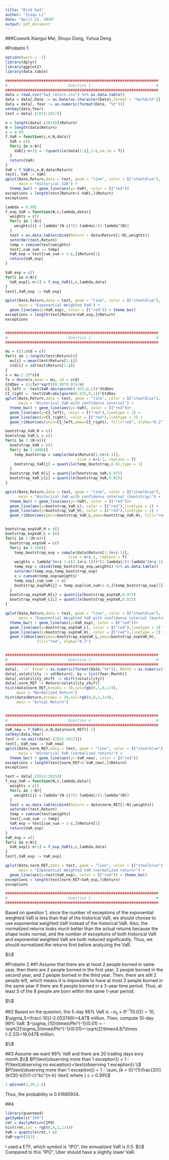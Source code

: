 ---
title: "Risk hw3"
author: "Jiaqi Li"
date: "April 22, 2019"
output: pdf_document
---

###Cowork:Xiangui Mei, Shuyu Dong, Yuhua Deng

#Probelm 1
```{r}
options(warn = -1)
library(dplyr)
library(ggplot2)
library(data.table)

####################################################################
#                           Question 1                             #
####################################################################
data = read.csv("hw3_return.csv") %>% as.data.table()
data = data[,Date := as.Date(as.character(Date),format = "%m/%d/%Y")]
data = data[, Year := as.numeric(format(Date, "%Y"))]
setkey(data,Year)
test = data[.(2015:2017)]

n = length(data[.(2014)]$Return)
N = length(data$Return)
c = 0.99
f_VaR = function(c,n,N,data){
  VaR = c()
  for(i in n:N){
    VaR[i-n+1] = -(quantile(data[1:i],1-c,na.rm = T))
  }
  return(VaR)
}
VaR = f_VaR(c,n,N,data$Return)
test[, VaR := VaR]
qplot(Date,Return,data = test, geom = "line", color = I("steelblue"),
      main = "Historical VaR") + 
  theme_bw() + geom_line(aes(y=-VaR), color = I("red"))
exceptions = length(test[Return<(-VaR),]$Return)
exceptions

lambda = 0.995
f_exp_VaR = function(N,c,lambda,data){
  weights = c()
  for(i in 1:N){
    weights[i] = lambda^(N-i)*(1-lambda)/(1-lambda^(N))
  }
  test = as.data.table(cbind(Return = data$Return[1:N],weights))
  setorder(test,Return)
  temp = cumsum(test$weights)
  test[,cum_sum := temp]
  VaR_exp = test[cum_sum > 1-c,]$Return[1]
  return(VaR_exp)
}

VaR_exp = c()
for(i in n:N){
  VaR_exp[i-n+1] = f_exp_VaR(i,c,lambda,data)
}
test[,VaR_exp := VaR_exp]

qplot(Date,Return,data = test, geom = "line", color = I("steelblue"),
      main = "Exponential Weighted VaR") + 
  geom_line(aes(y=VaR_exp), color = I("red")) + theme_bw()
exceptions = length(test[Return<VaR_exp,]$Return)
exceptions


####################################################################
#                           Question 2                             #
####################################################################

mu = c();std = c()
for(i in 1:length(test$Return)){
  mu[i] = mean(test$Return[1:i])
  std[i] = sd(test$Return[1:i])
}
x = mu-2.33*std
fx = dnorm(x,mean = mu, sd = std)
StdDev = (1/fx)*sqrt((0.99*0.01)/n)
CI_left = -test$VaR-abs(qnorm(0.025,0,1))*StdDev
CI_right = -test$VaR+abs(qnorm(0.025,0,1))*StdDev
qplot(Date,Return,data = test, geom = "line", color = I("steelblue"),
      main = "Historical VaR with confidence interval") + 
  theme_bw() + geom_line(aes(y=-VaR), color = I("red"))+
  geom_line(aes(y=CI_left), color = I("red"),linetype = 2) +
  geom_line(aes(y=CI_right), color = I("red"),linetype = 2) +
  geom_ribbon(aes(ymin=CI_left,ymax=CI_right), fill="red", alpha="0.2") 

bootstrap_VaR_H = c()
bootstrap_VaR_L = c()
for(i in 1:(N-n)){
  bootstrap_VaR = c()
  for(j in 1:1000){
    temp_bootstrap = sample(data$Return[1:(n+i-1)],
                                size = n+i-1, replace = T)
    bootstrap_VaR[j] = quantile(temp_bootstrap,0.01,type = 1)
  }
  bootstrap_VaR_H[i] = quantile(bootstrap_VaR,0.975)
  bootstrap_VaR_L[i] = quantile(bootstrap_VaR,0.025)
}

qplot(Date,Return,data = test, geom = "line", color = I("steelblue"),
      main = "Historical VaR with confidence interval (bootstrap)") + 
  theme_bw() + geom_line(aes(y=-VaR), color = I("red"))+
  geom_line(aes(y=bootstrap_VaR_L), color = I("red"),linetype = 2) +
  geom_line(aes(y=bootstrap_VaR_H), color = I("red"),linetype = 2) +
  geom_ribbon(aes(ymin=bootstrap_VaR_L,ymax=bootstrap_VaR_H), fill="red", alpha="0.2") 


bootstrap_expVaR_H = c()
bootstrap_expVaR_L = c()
for(i in 1:(N-n)){
  bootstrap_expVaR = c()
  for(j in 1:100){
    temp_bootstrap_exp = sample(data$Return[1:(n+i-1)],
                            size = n+i-1, replace = T)
    weights = lambda^(n+i-1-c(1:(n+i-1)))*(1-lambda)/(1-lambda^(n+i-1))
    temp_exp = cbind(temp_bootstrap_exp,weights) %>% as.data.table()
    setorder(temp_exp,temp_bootstrap_exp)
    x = cumsum(temp_exp$weights)
    temp_exp[,cum_sum := x]
    bootstrap_expVaR[j] = temp_exp[cum_sum>1-c,]$temp_bootstrap_exp[1]
  }
  bootstrap_expVaR_H[i] = quantile(bootstrap_expVaR,0.975)
  bootstrap_expVaR_L[i] = quantile(bootstrap_expVaR,0.025)
}

qplot(Date,Return,data = test, geom = "line", color = I("steelblue"),
      main = "Exponential Weighted VaR with confidence interval (bootstrap)") + 
  theme_bw() + geom_line(aes(y=VaR_exp), color = I("red"))+
  geom_line(aes(y=bootstrap_expVaR_L), color = I("red"),linetype = 2) +
  geom_line(aes(y=bootstrap_expVaR_H), color = I("red"),linetype = 2) +
  geom_ribbon(aes(ymin=bootstrap_expVaR_L,ymax=bootstrap_expVaR_H),
              fill="red", alpha="0.2") 


####################################################################
#                           Question 3                             #
####################################################################
data[, `:=` (Year = as.numeric(format(Date,"%Y")), Month = as.numeric(format(Date,"%m")))]
data[,volatility := sd(Return), by = list(Year,Month)]
data[,volatility_shift := shift(volatility)]
data[,norm_RET := Return/volatility_shift]
hist(data$norm_RET,breaks = 30,col=rgb(0,1,0,1/4),
     main = "Normalized Return")
hist(data$Return,breaks = 30,col=rgb(0,0,1,1/4),
     main = "Actual Return")


####################################################################
#                           Question 4                             #
####################################################################
VaR_new = f_VaR(c,n,N,data$norm_RET)[-1]
setkey(data,Year)
test = na.omit(data[.(2015:2017)])
test[, VaR_new := VaR_new]
qplot(Date,norm_RET,data = test, geom = "line", color = I("steelblue"),
      main = "Historical VaR (normalized return)") + 
  theme_bw() + geom_line(aes(y=-VaR_new), color = I("red"))
exceptions = length(test[norm_RET<(-VaR_new),]$Return)
exceptions

test = data[.(2014:2015)]
f_exp_VaR = function(N,c,lambda,data){
  weights = c()
  for(i in 1:N){
    weights[i] = lambda^(N-i)*(1-lambda)/(1-lambda^(N))
  }
  test = as.data.table(cbind(Return = data$norm_RET[1:N],weights))
  setorder(test,Return)
  temp = cumsum(test$weights)
  test[,cum_sum := temp]
  VaR_exp = test[cum_sum > 1-c,]$Return[1]
  return(VaR_exp)
}
VaR_exp = c()
for(i in n:N){
  VaR_exp[i-n+1] = f_exp_VaR(i,c,lambda,data)
}
test[,VaR_exp := VaR_exp]

qplot(Date,norm_RET,data = test, geom = "line", color = I("steelblue"),
      main = "Exponential Weighted VaR (normalized return)") + 
  geom_line(aes(y=test$VaR_exp), color = I("red")) + theme_bw()
exceptions = length(test[norm_RET<VaR_exp,]$Return)
exceptions

####################################################################
#                           Question 5                             #
####################################################################
```
Based on question 1, since the number of exceptions of the exponential weighted VaR is less than that of the historical VaR, we should choose to use exponential weighted VaR instead of the historical VaR. Also, the normalized returns looks much better than the actual returns because the shape looks normal, and the number of exceptions of both historical VaR and exponential weighted VaR are both reduced significantly. Thus, we should normalized the returns first before analyzing the VaR.


$\\$

#Probelm 2
##1
Assume that there are at most 2 people borned in same year, then there are 2 people borned in the first year, 2 people borned in the second year, and 2 people borned in the third year. Then, there are still 2 people left, which means it is impossible to have at most 2 people borned in the same year if there are 8 people borned in a 3-year time period. Thus, at least 3 of the 8 people are born within the same 1-year period.

$\\$

##2
Based on the question, the 5-day 98% VaR is $-\sigma_5\times\Phi^{-1}(0.02)=10$, $\sigma_5=\frac{-10}{-2.053749}=4.87$ million. Then, compute 10-day 99% VaR: $-\sigma_{10}\times\Phi^{-1}(0.01) = -\sqrt{2}\sigma_5\times\Phi^{-1}(0.01)=-\sqrt{2}\times4.87\times (-2.33)=16.047$ million.

$\\$

##3
Assume we want 99% VaR and there are 20 trading days evry month.$\\$
$P(\text{observing more than 1 exception}) = 1 - P(\text{observing no exception}+\text{observing 1 exception}) \\$
$P(\text{observing more than 1 exception}) = 1 - \sum_{k = 0}^{1}\frac{20!}{k!(20-k)!}(1-c)^kc^{n-k} \text{ where } c = 0.99\\$
```{r}
1-pbinom(1,20,1-c)
```
Thus, the probability is 0.01685934.

##4
```{r}
library(quantmod)
getSymbols("IPO")
ret = dailyReturn(IPO)
hist(ret,col = rgb(0,0,1,1/4))
VaR = quantile(ret,1-c)
VaR*sqrt(252)
```
I used a ETF, which symbol is "IPO", the annualized VaR is 0.5. $\\$
Compared to this "IPO", Uber should have a slightly lower VaR.